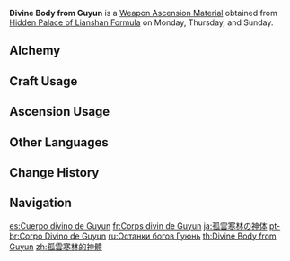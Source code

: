 {{Item Infobox
|id           = 114016
|image        = Item Divine Body from Guyun.png
|type         = Weapon Ascension Materials
|invCategory  = Character Development Items
|group        = Guyun Pillars
|quality      = 5
|description  = That which lurks within and animates this relic are the divine remains of lamenting [[gods]]. They are unrealized ideals, designs for a prosperous humanity that could never be. They may now lie deep within stone and sea, but they will not go quietly into the night.
|day1         = Monday
|day2         = Thursday
|day3         = Sunday
|source1      = Hidden Palace of Lianshan Formula
|source2      = [[Alchemy]]
}}
'''Divine Body from Guyun''' is a [[Weapon Ascension Material]] obtained from [[Hidden Palace of Lianshan Formula]] on Monday, Thursday, and Sunday.

==Alchemy==
{{Recipe
|type = Crafting
|Relic from Guyun = 3
|Mora = 1,075
|sort = Relic from Guyun;Mora
}}
==Craft Usage==
{{Craft Usage}}

==Ascension Usage==
{{Ascension Usage}}

==Other Languages==
{{Other Languages
|en      = Divine Body from Guyun
|zhs     = 孤云寒林的神体
|zhs_rm  = Gūyún Hánlín de Shéntǐ
|zht     = 孤雲寒林的神體
|zht_rm  = Gūyún Hánlín de Shéntǐ
|zh_tl   = {{w|Shintai}} from Cold Forests of Guyun
|ja      = 孤雲寒林の神体
|ja_rm   = Ko'un Kanrin no Shintai{{Assumed}}
|ja_tl   = {{w|Shintai}} from Cold Forests of Guyun
|ko      = 고운한림의 신체
|ko_rm   = Gounhanrim-ui Sinche
|ko_tl   = God's Body of the Cold Forests of Guyun
|es      = Cuerpo divino de Guyun
|es_tl   = Divine Body from Guyun
|fr      = Corps divin de Guyun
|fr_tl   = Divine Body from Guyun
|ru      = Останки богов Гуюнь
|ru_tl   = Guyun Remains of Gods
|th      = Divine Body from Guyun
|vi      = Thần Thể Rừng Băng Giá
|vi_tl   = 
|de      = Heiligtum von Guyun
|de_tl   = Sanctuary from Guyun
|id      = Divine Body from Guyun
|pt      = Corpo Divino de Guyun
|pt_tl   = Divine Body from Guyun
|tr      = Guyun'un Kutsal Hazinesi
|tr_tl   = Guyun's Sacred Treasure
|it      = Corpo divino di Guyun
|it_tl   = 
}}

==Change History==
{{Change History|1.0}}

==Navigation==
{{Development Item Navbox|Weapon Materials}}

[[es:Cuerpo divino de Guyun]]
[[fr:Corps divin de Guyun]]
[[ja:孤雲寒林の神体]]
[[pt-br:Corpo Divino de Guyun]]
[[ru:Останки богов Гуюнь]]
[[th:Divine Body from Guyun]]
[[zh:孤雲寒林的神體]]